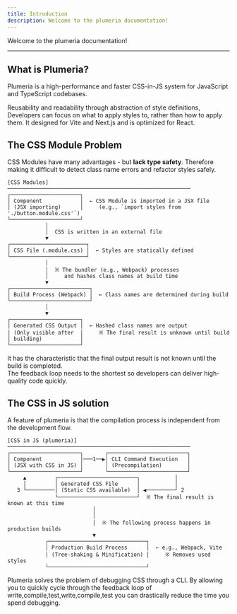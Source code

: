 ```yaml
---
title: Introduction
description: Welcome to the plumeria documentation!
---
```


Welcome to the plumeria documentation!

---

## What is Plumeria?

Plumeria is a high-performance and faster CSS-in-JS system for JavaScript and TypeScript codebases.

Reusability and readability through abstraction of style definitions, Developers can focus on what to apply styles to, rather than how to apply them.
It designed for Vite and Next.js and is optimized for React.


## The CSS Module Problem

CSS Modules have many advantages - but **lack type safety**. Therefore making it difficult to detect class name errors and refactor styles safely.

```
[CSS Modules]
──────────────────────────────────────────────────────────
┌──────────────────────┐
│ Component            │  ← CSS Module is imported in a JSX file  
│ (JSX importing)      │     (e.g., `import styles from './button.module.css'`)  
└──────────────────────┘
            │
            │  CSS is written in an external file
            ▼
┌────────────────────────┐
│ CSS File (.module.css) │  ← Styles are statically defined  
└────────────────────────┘
            │
            │  ※ The bundler (e.g., Webpack) processes  
            │     and hashes class names at build time  
            ▼
┌─────────────────────────┐
│ Build Process (Webpack) │  ← Class names are determined during build  
└─────────────────────────┘
            │
            ▼
┌──────────────────────┐
│ Generated CSS Output │  ← Hashed class names are output  
│ (Only visible after  │     ※ The final result is unknown until build  
│ building)            │  
└──────────────────────┘

```
It has the characteristic that the final output result is not known until the build is completed.  
The feedback loop needs to the shortest so developers can deliver high-quality code quickly.



## The CSS in JS solution
A feature of plumeria is that the compilation process is independent from the development flow.
```
[CSS in JS (plumeria)]
──────────────────────────────────────────────────────────
┌──────────────────────┐       ┌─────────────────────────┐
│ Component            │───1──▶│ CLI Command Execution   │
│ (JSX with CSS in JS) │       │ (Precompilation)        │
└──────────────────────┘       └─────────────────────────┘
     ▲         ┌─────────────────────────┐           │
     │         │ Generated CSS File      │           │
   3 └─────────│ (Static CSS available)  │ ◀─────────┘ 2
               └─────────────────────────┘  ※ The final result is known at this time
                           │
                           │
                           │  ※ The following process happens in production builds  
                           ▼
            ┌───────────────────────────────┐
            │ Production Build Process      │  ← e.g., Webpack, Vite  
            │ (Tree-shaking & Minification) │     ※ Removes used styles  
            └───────────────────────────────┘
```
Plumeria solves the problem of debugging CSS through a CLI.
By allowing you to quickly cycle through the feedback loop of write,compile,test,write,compile,test you can drastically reduce the time you spend debugging.

